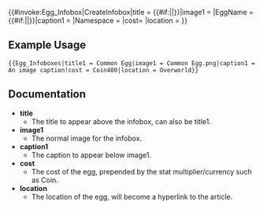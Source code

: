 <includeonly>{{#invoke:Egg_Infobox|CreateInfobox|title = {{#if:{{{title1|}}}|{{{title1}}}|{{PAGENAME}}}}|image1 = {{{image1}}}|EggName = {{#if:{{{EggName|}}}|{{{EggName}}}|{{PAGENAME}}}}|caption1 = {{{caption1}}}|Namespace = {{NAMESPACE}}|cost= {{{cost}}}|location = {{{location}}}}}</includeonly>
<noinclude>
== Example Usage ==
<pre>
{{Egg_Infoboxes|title1 = Common Egg|image1 = Common Egg.png|caption1 = An image caption!cost = Coin400|location = Overworld}}
</pre>
== Documentation ==
* '''title'''
** The title to appear above the infobox, can also be title1.
* '''image1'''
** The normal image for the infobox.
* '''caption1'''
** The caption to appear below image1.
* '''cost'''
** The cost of the egg, prepended by the stat multiplier/currency such as Coin.
* '''location'''
** The location of the egg, will become a hyperlink to the article.
</noinclude>